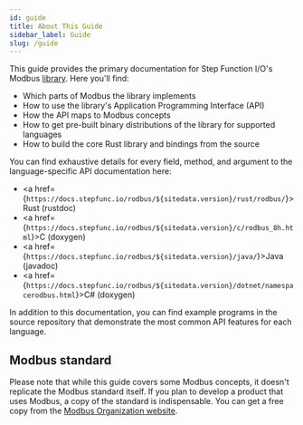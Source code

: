 ```yaml
---
id: guide
title: About This Guide
sidebar_label: Guide
slug: /guide
---
```



This guide provides the primary documentation for Step Function I/O's Modbus [library](https://github.com/stepfunc/rodbus). Here you'll find:

* Which parts of Modbus the library implements
* How to use the library's Application Programming Interface (API)
* How the API maps to Modbus concepts
* How to get pre-built binary distributions of the library for supported languages
* How to build the core Rust library and bindings from the source

You can find exhaustive details for every field, method, and argument to the language-specific API documentation here:

* <a href={`https://docs.stepfunc.io/rodbus/${sitedata.version}/rust/rodbus/`}>Rust (rustdoc)</a>
* <a href={`https://docs.stepfunc.io/rodbus/${sitedata.version}/c/rodbus_8h.html`}>C (doxygen)</a>
* <a href={`https://docs.stepfunc.io/rodbus/${sitedata.version}/java/`}>Java (javadoc)</a>
* <a href={`https://docs.stepfunc.io/rodbus/${sitedata.version}/dotnet/namespacerodbus.html`}>C# (doxygen)</a>

In addition to this documentation, you can find example programs in the source repository that demonstrate the most common API features for each language.

## Modbus standard

Please note that while this guide covers some Modbus concepts, it doesn't replicate the Modbus standard itself. If you plan to develop a product that uses Modbus, a copy of the standard is indispensable.
You can get a free copy from the [Modbus Organization website](https://modbus.org/).
